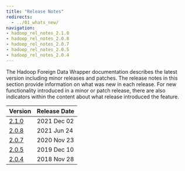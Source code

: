 ```yaml
---
title: "Release Notes"
redirects:
  - ../01_whats_new/
navigation:
- hadoop_rel_notes_2.1.0
- hadoop_rel_notes_2.0.8
- hadoop_rel_notes_2.0.7
- hadoop_rel_notes_2.0.5
- hadoop_rel_notes_2.0.4
---
```



The Hadoop Foreign Data Wrapper documentation describes the latest version including minor releases and patches. The release notes in this section provide information on what was new in each release. For new functionality introduced in a minor or patch release, there are also indicators within the content about what release introduced the feature.

| Version                         | Release Date | 
| --------------------------------| ------------ |
| [2.1.0](hadoop_rel_notes_2.1.0) | 2021 Dec 02  | 
| [2.0.8](hadoop_rel_notes_2.0.8) | 2021 Jun 24  |
| [2.0.7](hadoop_rel_notes_2.0.7) | 2020 Nov 23  |
| [2.0.5](hadoop_rel_notes_2.0.5) | 2019 Dec 10  |
| [2.0.4](hadoop_rel_notes_2.0.4) | 2018 Nov 28  |
